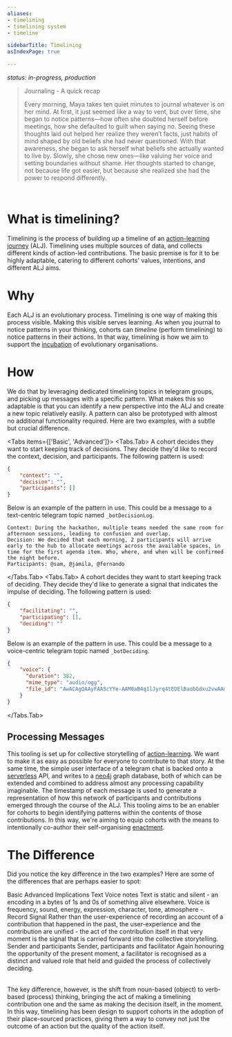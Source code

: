 ```yaml
---
aliases:
- timelining
- timelining system
- timeline

sidebarTitle: Timelining
asIndexPage: true

---
```



*status: in-progress, production*

> Journaling - A quick recap
> 
> Every morning, Maya takes ten quiet minutes to journal whatever is on her mind. At first, it just seemed like a way to vent, but over time, she began to notice patterns—how often she doubted herself before meetings, how she defaulted to guilt when saying no. Seeing these thoughts laid out helped her realize they weren’t facts, just habits of mind shaped by old beliefs she had never questioned. With that awareness, she began to ask herself what beliefs she actually wanted to live by. Slowly, she chose new ones—like valuing her voice and setting boundaries without shame. Her thoughts started to change, not because life got easier, but because she realized she had the power to respond differently.

<br/>

# What is timelining?
Timelining is the process of building up a timeline of an [action-learning journey](/patterns/action-learning%20journeys.md) (ALJ). Timelining uses multiple sources of data, and collects different kinds of action-led contributions. The basic premise is for it to be highly adaptable, catering to different cohorts' values, intentions, and different ALJ aims.
# Why
Each ALJ is an evolutionary process. Timelining is one way of making this process visible. Making this visible serves learning. As when you journal to notice patterns in your thinking, cohorts can *timeline* (perform timelining) to notice patterns in their actions. In that way, timelining is how we aim to support the [incubation](/home) of evolutionary organisations. 
# How
We do that by leveraging dedicated timelining topics in telegram groups, and picking up messages with a specific pattern. What makes this so adaptable is that you can identify a new perspective into the ALJ and create a new topic relatively easily. A pattern can also be prototyped with almost no additional functionality required. Here are two examples, with a subtle but crucial difference.

<Tabs items={['Basic', 'Advanced']}> 
<Tabs.Tab>
A cohort decides they want to start keeping track of decisions. They decide they'd like to record the context, decision, and participants. The following pattern is used:

```json
{
	"context": "",
	"decision": "",
	"participants": []
}
```

Below is an example of the pattern in use. This could be a message to a text-centric telegram topic named `_botDecisionLog`.

```
Context: During the hackathon, multiple teams needed the same room for afternoon sessions, leading to confusion and overlap.
Decision: We decided that each morning, 2 participants will arrive early to the hub to allocate meetings across the available spaces, in time for the first agenda item. Who, where, and when will be confirmed the night before.
Participants: @sam, @jamila, @fernando
```
</Tabs.Tab> 
<Tabs.Tab>
A cohort decides they want to start keeping track of deciding. They decide they'd like to generate a signal that indicates the impulse of deciding. The following pattern is used: 

```json
{
	"facilitating": "",
	"participating": [],
	"deciding": ""
}
```

Below is an example of the pattern in use. This could be a message to a voice-centric telegram topic named `_botDeciding`.

```json
{
	"voice": {
	  "duration": 382,
	  "mime_type": "audio/ogg",
	  "file_id": "AwACAgQAAyFAAScYYe-AAM0aB4q1lJyrq4tEDElBaobGdxu2vwAAmUZAALqjfFQJxSJf2ATDWM2BA",
	}
}
```
</Tabs.Tab> 
</Tabs> 
## Processing Messages
This tooling is set up for collective storytelling of [action-learning](/patterns/action-learning.md). We want to make it as easy as possible for everyone to contribute to that story. At the same time, the simple user interface of a telegram chat is backed onto a [serverless](https://vercel.com/) API, and writes to a [neo4j](https://neo4j.com/) graph database, both of which can be extended and combined to address almost any processing capability imaginable. The timestamp of each message is used to generate a representation of how this network of participants and contributions emerged through the course of the ALJ. This tooling aims to be an enabler for cohorts to begin identifying patterns within the contents of those contributions. In this way, we're aiming to equip cohorts with the means to intentionally co-author their self-organising [enactment](/processes/enactment/index.md).

# The Difference
Did you notice the key difference in the two examples? Here are some of the differences that are perhaps easier to spot:

<Table>
  <thead>
    <Table.Tr>
      <Table.Th>Basic</Table.Th>
      <Table.Th>Advanced</Table.Th>
      <Table.Th>Implications</Table.Th>
    </Table.Tr>
  </thead>
  <tbody>
    <Table.Tr>
      <Table.Td>Text</Table.Td>
      <Table.Td>Voice notes</Table.Td>
      <Table.Td>Text is static and silent - an encoding in a bytes of 1s and 0s of something alive elsewhere. Voice is frequency, sound, energy, expression, character, tone, atmosphere -.</Table.Td>
    </Table.Tr>
    <Table.Tr>
      <Table.Td>Record</Table.Td>
      <Table.Td>Signal</Table.Td>
      <Table.Td>Rather than the user-experience of recording an account of a contribution that happened in the past, the user-experience and the contribution are unified - the act of the contribution itself in that very moment is the signal that is carried forward into the collective storytelling.</Table.Td>
    </Table.Tr>
    <Table.Tr>
      <Table.Td>Sender and participants</Table.Td>
      <Table.Td>Sender, participants and facilitator</Table.Td>
      <Table.Td>Again honouring the opportunity of the present moment, a facilitator is recognised as a distinct and valued role that held and guided the process of collectively deciding.</Table.Td>
    </Table.Tr>
  </tbody>
</Table>

The key difference, however, is the shift from noun-based (object) to verb-based (process) thinking, bringing the act of making a timelining contribution one and the same as making the decision itself, in the moment. In this way, timelining has been design to support cohorts in the adoption of their place-sourced practices, giving them a way to convey not just the outcome of an action but the quality of the action itself. 